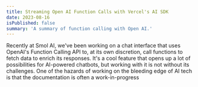 ```yaml
---
title: Streaming Open AI Function Calls with Vercel's AI SDK
date: 2023-08-16
isPublished: false
summary: 'A summary of function calling with Open AI.'
---
```


Recently at Smol AI, we've been working on a chat interface that uses OpenAI's
Function Calling API to, at its own discretion, call functions to fetch data to
enrich its responses. It's a cool feature that opens up a lot of possibilities
for AI-powered chatbots, but working with it is not without its challenges. One
of the hazards of working on the bleeding edge of AI tech is that the
documentation is often a work-in-progress
